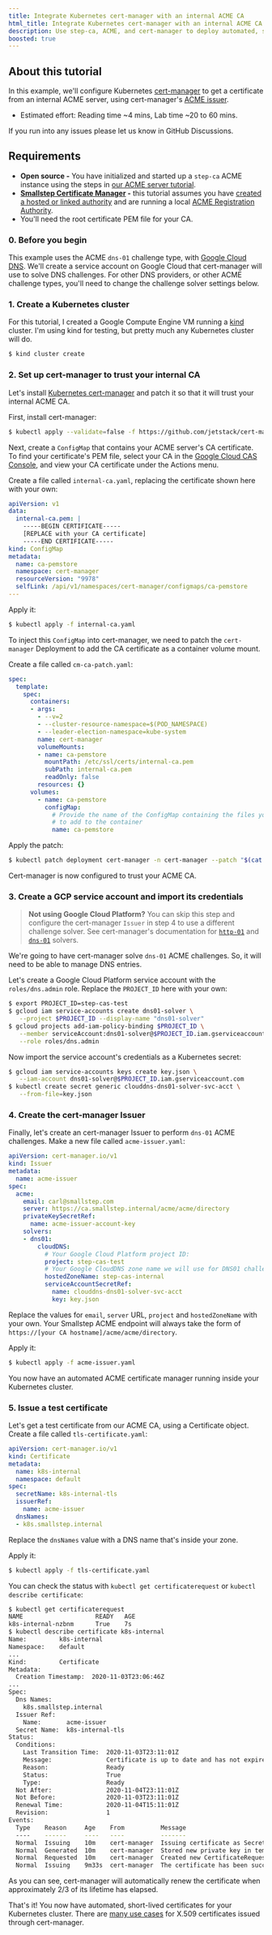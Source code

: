 ```yaml
---
title: Integrate Kubernetes cert-manager with an internal ACME CA
html_title: Integrate Kubernetes cert-manager with an internal ACME CA
description: Use step-ca, ACME, and cert-manager to deploy automated, short-lived certificates for your Kubernetes cluster.
boosted: true
---
```



## About this tutorial

In this example, we'll configure Kubernetes [cert-manager](https://cert-manager.io/) to get a certificate from an internal ACME server,
using cert-manager's [ACME issuer](https://cert-manager.io/docs/configuration/acme/).

- Estimated effort: Reading time ~4 mins, Lab time ~20 to 60 mins. 

<Alert severity="info">
  <div>
    If you run into any issues please let us know <Link href="https://github.com/smallstep/certificates/discussions">in GitHub Discussions</Link>.
  </div>
</Alert>

## Requirements

- **Open source -** You have initialized and started up a `step-ca` ACME instance using the steps in [our ACME server tutorial](/docs/tutorials/acme-basics).
- **[Smallstep Certificate Manager](https://smallstep.com/certificate-manager) -** this tutorial assumes you have [created a hosted or linked authority](/docs/certificate-manager/getting-started) and are running a local [ACME Registration Authority](/docs/registration-authorities/acme-for-certificate-manager). 
- You'll need the root certificate PEM file for your CA.

### 0. Before you begin

This example uses the ACME `dns-01` challenge type, with [Google Cloud DNS](https://console.cloud.google.com/net-services/dns/).
We'll create a service account on Google Cloud that cert-manager will use to solve DNS challenges.
For other DNS providers, or other ACME challenge types, you'll need to change the challenge solver settings below.

### 1. Create a Kubernetes cluster

For this tutorial, I created a Google Compute Engine VM running a [kind](https://kind.sigs.k8s.io/) cluster.
I'm using kind for testing, but pretty much any Kubernetes cluster will do.

```bash
$ kind cluster create
```

### 2. Set up cert-manager to trust your internal CA

Let's install [Kubernetes cert-manager](https://cert-manager.io/) and patch it so that it will trust your internal ACME CA.

First, install cert-manager:

```bash
$ kubectl apply --validate=false -f https://github.com/jetstack/cert-manager/releases/download/v1.0.4/cert-manager.yaml
```

Next, create a `ConfigMap` that contains your ACME server's CA certificate.
To find your certificate's PEM file, select your CA in the [Google Cloud CAS Console](https://console.cloud.google.com/security/cas/manage), and view your CA certificate under the Actions menu.

Create a file called `internal-ca.yaml`, replacing the certificate shown here with your own:

```yaml
apiVersion: v1
data:
  internal-ca.pem: |
    -----BEGIN CERTIFICATE-----
    [REPLACE with your CA certificate]
    -----END CERTIFICATE-----
kind: ConfigMap
metadata:
  name: ca-pemstore
  namespace: cert-manager
  resourceVersion: "9978"
  selfLink: /api/v1/namespaces/cert-manager/configmaps/ca-pemstore
---
```

Apply it:

```bash
$ kubectl apply -f internal-ca.yaml
```

To inject this `ConfigMap` into cert-manager, we need to patch the `cert-manager` Deployment to add the CA certificate as a container volume mount.

Create a file called `cm-ca-patch.yaml`:

```yaml
spec:
  template:
    spec:
      containers:
      - args:
        - --v=2
        - --cluster-resource-namespace=$(POD_NAMESPACE)
        - --leader-election-namespace=kube-system
        name: cert-manager
        volumeMounts:
        - name: ca-pemstore
          mountPath: /etc/ssl/certs/internal-ca.pem
          subPath: internal-ca.pem
          readOnly: false
        resources: {}
      volumes:
        - name: ca-pemstore
          configMap:
            # Provide the name of the ConfigMap containing the files you want
            # to add to the container
            name: ca-pemstore
```

Apply the patch:

```bash
$ kubectl patch deployment cert-manager -n cert-manager --patch "$(cat cm-ca-patch.yaml)"
```

Cert-manager is now configured to trust your ACME CA.

### 3. Create a GCP service account and import its credentials

> **Not using Google Cloud Platform?** You can skip this step and configure the cert-manager `Issuer` in step 4 to use a different challenge solver.
  See cert-manager's documentation for [`http-01`](https://cert-manager.io/docs/configuration/acme/http01/) and [`dns-01`](https://cert-manager.io/docs/configuration/acme/dns01/) solvers.

We're going to have cert-manager solve `dns-01` ACME challenges.
So, it will need to be able to manage DNS entries.

Let's create a Google Cloud Platform service account with the `roles/dns.admin` role. Replace the `PROJECT_ID` here with your own:

```bash
$ export PROJECT_ID=step-cas-test
$ gcloud iam service-accounts create dns01-solver \
   --project $PROJECT_ID --display-name "dns01-solver"
$ gcloud projects add-iam-policy-binding $PROJECT_ID \
   --member serviceAccount:dns01-solver@$PROJECT_ID.iam.gserviceaccount.com \
   --role roles/dns.admin
```

Now import the service account's credentials as a Kubernetes secret:

```bash
$ gcloud iam service-accounts keys create key.json \
   --iam-account dns01-solver@$PROJECT_ID.iam.gserviceaccount.com
$ kubectl create secret generic clouddns-dns01-solver-svc-acct \
   --from-file=key.json
```

### 4. Create the cert-manager Issuer

Finally, let's create an cert-manager Issuer to perform `dns-01` ACME challenges. Make a new file called `acme-issuer.yaml`:

```yaml
apiVersion: cert-manager.io/v1
kind: Issuer
metadata:
  name: acme-issuer
spec:
  acme:
    email: carl@smallstep.com
    server: https://ca.smallstep.internal/acme/acme/directory
    privateKeySecretRef:
      name: acme-issuer-account-key
    solvers:
    - dns01:
        cloudDNS:
          # Your Google Cloud Platform project ID:
          project: step-cas-test
          # Your Google CloudDNS zone name we will use for DNS01 challenges:
          hostedZoneName: step-cas-internal
          serviceAccountSecretRef:
            name: clouddns-dns01-solver-svc-acct
            key: key.json
```

Replace the values for `email`, `server` URL, `project` and `hostedZoneName` with your own. Your Smallstep ACME endpoint will always take the form of `https://[your CA hostname]/acme/acme/directory`.

Apply it:

```bash
$ kubectl apply -f acme-issuer.yaml
```

You now have an automated ACME certificate manager running inside your Kubernetes cluster.

### 5. Issue a test certificate

Let's get a test certificate from our ACME CA, using a Certificate object. Create a file called `tls-certificate.yaml`:

```yaml
apiVersion: cert-manager.io/v1
kind: Certificate
metadata:
  name: k8s-internal
  namespace: default
spec:
  secretName: k8s-internal-tls
  issuerRef:
    name: acme-issuer
  dnsNames:
  - k8s.smallstep.internal
```

Replace the `dnsNames` value with a DNS name that's inside your zone.

Apply it:

```bash
$ kubectl apply -f tls-certificate.yaml
```

You can check the status with `kubectl get certificaterequest` or `kubectl describe certificate`:

```bash
$ kubectl get certificaterequest
NAME                    READY   AGE
k8s-internal-nzbnm      True    7s
$ kubectl describe certificate k8s-internal
Name:         k8s-internal
Namespace:    default
...
Kind:         Certificate
Metadata:
  Creation Timestamp:  2020-11-03T23:06:46Z
...
Spec:
  Dns Names:
    k8s.smallstep.internal
  Issuer Ref:
    Name:       acme-issuer
  Secret Name:  k8s-internal-tls
Status:
  Conditions:
    Last Transition Time:  2020-11-03T23:11:01Z
    Message:               Certificate is up to date and has not expired
    Reason:                Ready
    Status:                True
    Type:                  Ready
  Not After:               2020-11-04T23:11:01Z
  Not Before:              2020-11-03T23:11:01Z
  Renewal Time:            2020-11-04T15:11:01Z
  Revision:                1
Events:
  Type    Reason     Age    From          Message
  ----    ------     ----   ----          -------
  Normal  Issuing    10m    cert-manager  Issuing certificate as Secret does not exist
  Normal  Generated  10m    cert-manager  Stored new private key in temporary Secret resource "k8s-internal-g79jq"
  Normal  Requested  10m    cert-manager  Created new CertificateRequest resource "k8s-internal-nzbnm"
  Normal  Issuing    9m33s  cert-manager  The certificate has been successfully issued
```

As you can see, cert-manager will automatically renew the certificate when approximately 2/3 of its lifetime has elapsed.

That's it! You now have automated, short-lived certificates for your Kubernetes cluster. There are [many use cases](https://cert-manager.io/docs/usage/) for X.509 certificates issued through cert-manager.
